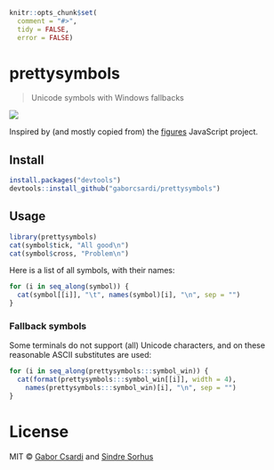 
```r
knitr::opts_chunk$set(
  comment = "#>",
  tidy = FALSE,
  error = FALSE)
```


# prettysymbols

> Unicode symbols with Windows fallbacks

![](screenshot.png)

Inspired by (and mostly copied from) the
[figures](https://github.com/sindresorhus/figures) JavaScript project.

## Install

```r
install.packages("devtools")
devtools::install_github("gaborcsardi/prettysymbols")
```

## Usage

```r
library(prettysymbols)
cat(symbol$tick, "All good\n")
cat(symbol$cross, "Problem\n")
```

Here is a list of all symbols, with their names:

```r
for (i in seq_along(symbol)) {
  cat(symbol[[i]], "\t", names(symbol)[i], "\n", sep = "")
}
```

### Fallback symbols

Some terminals do not support (all) Unicode characters, and on these reasonable
ASCII substitutes are used:

```r
for (i in seq_along(prettysymbols:::symbol_win)) {
  cat(format(prettysymbols:::symbol_win[[i]], width = 4),
    names(prettysymbols:::symbol_win)[i], "\n", sep = "")
}
```

# License

MIT © [Gabor Csardi](http://gaborcsardi.org) and [Sindre Sorhus](http://sindresorhus.com)

